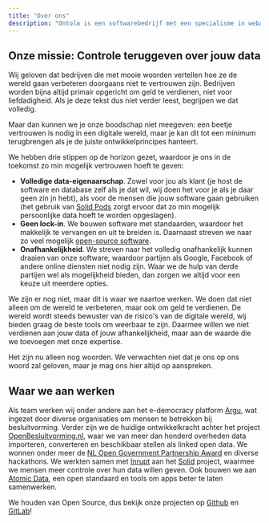 ```yaml
---
title: "Over ons"
description: "Ontola is een softwarebedrijf met een specialisme in webapplicaties, SAAS diensten en linked data. Wij houden van vernieuwende ideeën, open data en open technologie."
---
```


## Onze missie: Controle teruggeven over jouw data

Wij geloven dat bedrijven die met mooie woorden vertellen hoe ze de wereld gaan verbeteren doorgaans niet te vertrouwen zijn.
Bedrijven worden bijna altijd primair opgericht om geld te verdienen, niet voor liefdadigheid.
Als je deze tekst dus niet verder leest, begrijpen we dat volledig.

Maar dan kunnen we je onze boodschap niet meegeven:
een beetje vertrouwen is nodig in een digitale wereld, maar je kan dit tot een minimum terugbrengen als je de juiste ontwikkelprincipes hanteert.

We hebben drie stippen op de horizon gezet, waardoor je ons in de toekomst zo min mogelijk vertrouwen hoeft te geven:

- **Volledige data-eigenaarschap**. Zowel voor jou als klant (je host de software en database zelf als je dat wil, wij doen het voor je als je daar geen zin jn hebt), als voor de mensen die jouw software gaan gebruiken (het gebruik van [Solid Pods](/solid) zorgt ervoor dat zo min mogelijk persoonlijke data hoeft te worden opgeslagen).
- **Geen lock-in**. We bouwen software met standaarden, waardoor het makkelijk te vervangen en uit te breiden is. Daarnaast streven we naar zo veel mogelijk [open-source software](http://github.com/ontola/).
- **Onafhankelijkheid**. We streven naar het volledig onafhankelijk kunnen draaien van onze software, waardoor partijen als Google, Facebook of andere online diensten niet nodig zijn. Waar we de hulp van derde partijen wel als mogelijkheid bieden, dan zorgen we altijd voor een keuze uit meerdere opties.

We zijn er nog niet, maar dit is waar we naartoe werken.
We doen dat niet alleen om de wereld te verbeteren, maar ook om geld te verdienen.
De wereld wordt steeds bewuster van de risico's van de digitale wereld, wij bieden graag de beste tools om weerbaar te zijn.
Daarmee willen we niet verdienen aan jouw data of jouw afhankelijkheid, maar aan de waarde die we toevoegen met onze expertise.

Het zijn nu alleen nog woorden.
We verwachten niet dat je ons op ons woord zal geloven, maar je mag ons hier altijd op aanspreken.

## Waar we aan werken

Als team werken wij onder andere aan het e-democracy platform [Argu](https://argu.co), wat ingezet door diverse organisaties om mensen te betrekken bij besluitvorming.
Verder zijn we de huidige ontwikkelkracht achter het project [OpenBesluitvorming.nl](https://openbesluitvorming.nl), waar we van meer dan honderd overheden data importeren, converteren en beschikbaar stellen als linked open data.
We wonnen onder meer de [NL Open Government Partnership Award](https://www.open-overheid.nl/open-overheid/argu-winnaar-nederlandse-inzending-ogp-awards/) en diverse hackathons.
We werkten samen met [Inrupt](http://inrupt.com/) aan het [Solid](/solid) project, waarmee we mensen meer controle over hun data willen geven.
Ook bouwen we aan [Atomic Data](https://atomicdata.dev), een open standaard en tools om apps beter te laten samenwerken.

We houden van Open Source, dus bekijk onze projecten op [Github](https://github.com/ontola/) en [GitLab](https://gitlab.com/ontola/)!
